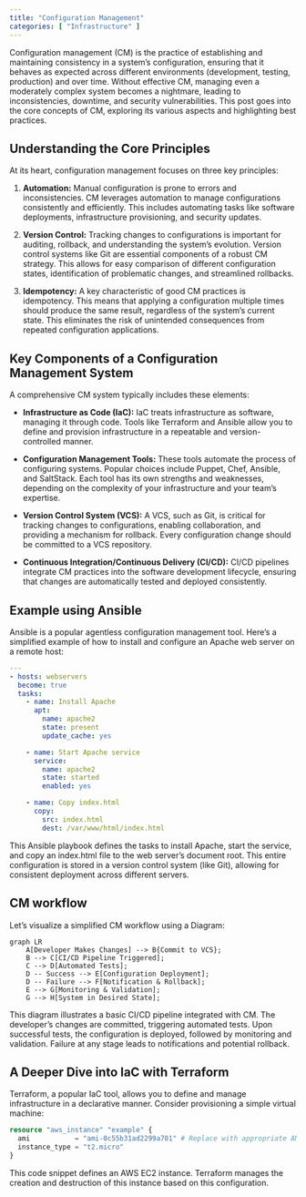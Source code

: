 ```yaml
---
title: "Configuration Management"
categories: [ "Infrastructure" ]
---
```


Configuration management (CM) is the practice of establishing and maintaining consistency in a system's configuration, ensuring that it behaves as expected across different environments (development, testing, production) and over time. Without effective CM, managing even a moderately complex system becomes a nightmare, leading to inconsistencies, downtime, and security vulnerabilities. This post goes into the core concepts of CM, exploring its various aspects and highlighting best practices.

## Understanding the Core Principles

At its heart, configuration management focuses on three key principles:

1.  **Automation:** Manual configuration is prone to errors and inconsistencies. CM leverages automation to manage configurations consistently and efficiently. This includes automating tasks like software deployments, infrastructure provisioning, and security updates.

2.  **Version Control:** Tracking changes to configurations is important for auditing, rollback, and understanding the system's evolution. Version control systems like Git are essential components of a robust CM strategy. This allows for easy comparison of different configuration states, identification of problematic changes, and streamlined rollbacks.

3.  **Idempotency:** A key characteristic of good CM practices is idempotency. This means that applying a configuration multiple times should produce the same result, regardless of the system's current state. This eliminates the risk of unintended consequences from repeated configuration applications.

## Key Components of a Configuration Management System

A comprehensive CM system typically includes these elements:

-   **Infrastructure as Code (IaC):** IaC treats infrastructure as software, managing it through code. Tools like Terraform and Ansible allow you to define and provision infrastructure in a repeatable and version-controlled manner.

-   **Configuration Management Tools:** These tools automate the process of configuring systems. Popular choices include Puppet, Chef, Ansible, and SaltStack. Each tool has its own strengths and weaknesses, depending on the complexity of your infrastructure and your team's expertise.

-   **Version Control System (VCS):** A VCS, such as Git, is critical for tracking changes to configurations, enabling collaboration, and providing a mechanism for rollback. Every configuration change should be committed to a VCS repository.

-   **Continuous Integration/Continuous Delivery (CI/CD):** CI/CD pipelines integrate CM practices into the software development lifecycle, ensuring that changes are automatically tested and deployed consistently.

## Example using Ansible

Ansible is a popular agentless configuration management tool. Here’s a simplified example of how to install and configure an Apache web server on a remote host:

``` yaml
---
- hosts: webservers
  become: true
  tasks:
    - name: Install Apache
      apt:
        name: apache2
        state: present
        update_cache: yes

    - name: Start Apache service
      service:
        name: apache2
        state: started
        enabled: yes

    - name: Copy index.html
      copy:
        src: index.html
        dest: /var/www/html/index.html
```

This Ansible playbook defines the tasks to install Apache, start the service, and copy an index.html file to the web server's document root. This entire configuration is stored in a version control system (like Git), allowing for consistent deployment across different servers.

## CM workflow

Let's visualize a simplified CM workflow using a Diagram:

```mermaid
graph LR
    A[Developer Makes Changes] --> B{Commit to VCS};
    B --> C[CI/CD Pipeline Triggered];
    C --> D[Automated Tests];
    D -- Success --> E[Configuration Deployment];
    D -- Failure --> F[Notification & Rollback];
    E --> G[Monitoring & Validation];
    G --> H[System in Desired State];
```

This diagram illustrates a basic CI/CD pipeline integrated with CM. The developer's changes are committed, triggering automated tests. Upon successful tests, the configuration is deployed, followed by monitoring and validation. Failure at any stage leads to notifications and potential rollback.

## A Deeper Dive into IaC with Terraform

Terraform, a popular IaC tool, allows you to define and manage infrastructure in a declarative manner. Consider provisioning a simple virtual machine:

``` terraform
resource "aws_instance" "example" {
  ami           = "ami-0c55b31ad2299a701" # Replace with appropriate AMI ID
  instance_type = "t2.micro"
}
```

This code snippet defines an AWS EC2 instance. Terraform manages the creation and destruction of this instance based on this configuration.



